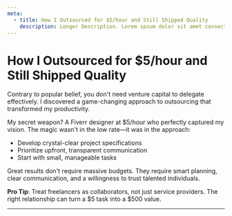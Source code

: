 ```yaml
---
meta:
  - title: How I Outsourced for $5/hour and Still Shipped Quality
    description: Longer Description. Lorem ipsum dolor sit amet consectetur adipisicing elit.
---
```


# How I Outsourced for $5/hour and Still Shipped Quality

Contrary to popular belief, you don't need venture capital to delegate effectively. I discovered a game-changing approach to outsourcing that transformed my productivity.

My secret weapon? A Fiverr designer at $5/hour who perfectly captured my vision. The magic wasn't in the low rate—it was in the approach:
- Develop crystal-clear project specifications
- Prioritize upfront, transparent communication
- Start with small, manageable tasks

Great results don't require massive budgets. They require smart planning, clear communication, and a willingness to trust talented individuals.

**Pro Tip**: Treat freelancers as collaborators, not just service providers. The right relationship can turn a $5 task into a $500 value.

---

